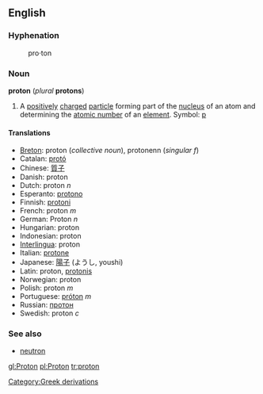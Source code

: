 {{wikipedia}}
==English==
===Hyphenation===
:pro&middot;ton

===Noun===
'''proton''' (''plural'' '''protons''')

#A [[positively]] [[charge]]d [[particle]] forming part of the [[nucleus]] of an atom and determining the [[atomic number]] of an [[element]].  Symbol: [[p]]

====Translations====
*[[Breton]]: proton (''collective noun''), protonenn (''singular f'')
*Catalan: [[protó]]
*Chinese: [[質子]]
*Danish: proton
*Dutch: proton ''n''
*Esperanto: [[protono]]
*Finnish: [[protoni#Finnish|protoni]]
*French: proton ''m''
*German: Proton ''n''
*Hungarian: proton
*Indonesian: proton
*[[Interlingua]]: proton
*Italian: [[protone]]
*Japanese: [[陽子]] (ようし, youshi)
*Latin: proton, [[protonis]]
*Norwegian: proton
*Polish: proton ''m''
*Portuguese: [[próton]] ''m''
*Russian: [[протон]]
*Swedish: proton ''c''

===See also===
*[[neutron]]

[[gl:Proton]]
[[pl:Proton]]
[[tr:proton]]
[[Category:Greek derivations]]